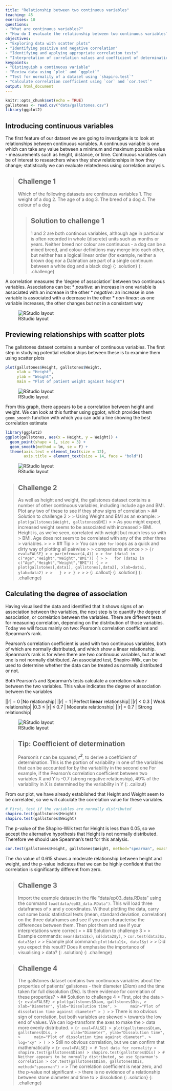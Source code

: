 ```yaml
---
title: "Relationship between two continuous variables"
teaching: 45
exercises: 10
questions:
- "What are continuous variables?"
- "How do I evaluate the relationship between two continuous variables?"
objectives:
- "Exploring data with scatter plots"
- "Identifying positive and negative correlation"
- "Identifying and applying appropriate correlation tests"
- "Interpretation of correlation values and coefficient of determination"
keypoints:
- "Distinguish a continuous variable"
- "Review data using `plot` and `ggplot`"
- "Test for normality of a dataset using `shapiro.test`"
- "Calculate correlation coefficient using `cor` and `cor.test`"
output: html_document
---
```


```r
knitr::opts_chunk$set(echo = TRUE)
gallstones <- read.csv("data/gallstones.csv")
library(ggplot2)
```

## Introducing continuous variables

The first feature of our dataset we are going to investigate is to look at 
relationships between continuous variables. A continuous variable is one which
can take any value between a minimum and maximum possible value - measurements 
such as height, distance, or time. Continuous variables can be of interest to 
researchers when they show relationships in how they change; statistically we 
can evaluate relatedness using correlation analysis.

> ## Challenge 1
> 
> Which of the following datasets are continuous variables
> 1. The weight of a dog
> 2. The age of a dog
> 3. The breed of a dog
> 4. The colour of a dog
> 
> > ## Solution to challenge 1
> > 
> > 1 and 2 are both continous variables, although age in particular is often 
> > recorded in whole (discrete) units such as months or years. Neither breed nor 
> > colour are continuous - a dog can be a mixed breed, and colour definitions may
> > merge into each other, but neither has a logical linear order (for example, 
> > neither a brown dog nor a Dalmation are part of a single continuum between a 
> > white dog and a black dog)
> {: .solution}
{: .challenge}

A correlation measures the 'degree of association' between two continuous 
variables. Associations can be:
* *positive*: an increase in one variable is associated with an increase in the 
other
* *negative*: an increase in one variable is associated with a decrease in the
other
* *non-linear*: as one variable increases, the other changes but not in a 
consistant way

![RStudio layout](../fig/03-correlationexamples.png)

## Previewing relationships with scatter plots

The gallstones dataset contains a number of continuous variables. The first step
in studying potential relationships between these is to examine them using 
scatter plots

```r
plot(gallstones$Height, gallstones$Weight, 
     xlab = "Height", 
     ylab = "Weight",
     main = "Plot of patient weight against height")
```
![RStudio layout](../fig/03-fig1.png)

From this graph, there appears to be a correlation between height and weight.
We can look at this further using ggplot, which provides them `geom_smooth` 
function with which you can add a line showing the best correlation estimate

```r
library(ggplot2)
ggplot(gallstones, aes(x = Height, y = Weight)) +
  geom_point(shape = 1, size = 3) +
  geom_smooth(method = lm, se = F) +
  theme(axis.text = element_text(size = 12),
        axis.title = element_text(size = 14, face = "bold"))
```
![RStudio layout](../fig/03-fig2.png)

> ## Challenge 2
> 
> As well as height and weight, the gallstones dataset contains a number of 
> other continuous variables, including include age and BMI. Plot any two of 
> these to see if they show signs of correlation
> > ## Solution to challenge 2
> > 
> > Using Weight and BMI as an example:
> > `plot(gallstones$Weight, gallstones$BMI)`
> > 
> > As you might expect, increased weight seems to be associated with increased
> > BMI. Height is, as we've seen, correlated with weight but much less so with 
> > BMI. Age does not seem to be correlated with any of the other three 
> > variables.
> > 
> > > ## Tip
> > > You can use `for` loops as a quick and dirty way of plotting all pairwise
> > > comparisons at once
> > > ```{r eval=FALSE}
> > > par(mfrow=c(4,4))
> > > for (data1 in c("Age","Height","Weight","BMI")) {
> > >   for (data2 in c("Age","Height","Weight","BMI")) {
> > >     plot(gallstones[,data1], gallstones[,data2], xlab=data1, ylab=data2)
> > >   }
> > > }
> > > ```
> > {: .callout}
> {: .solution}
{: .challenge}

## Calculating the degree of association

Having visualised the data and identified that it shows signs of an association
between the variables, the next step is to quantify the degree of association, 
or correlation between the variables. There are different tests for measuring 
correlation, depending on the distribution of those variables. Today we will 
focus mainly on two: Pearson's correlation coefficient and Spearman's rank. 

Pearson's correlation coefficient is used with two continuous variables, both of
which are normally distributed, and which show a linear relationship. Spearman's 
rank is for when there are two continuous variables, but at least one is not 
normally distributed. An associated test, Shapiro-Wilk, can be used to determine
whether the data can be treated as normally distributed or not.

Both Pearson's and Spearman's tests calculate a correlation value _r_ between 
the two variables. This value indicates the degree of association between the
variables

|\|r\| = 0 |No relationship|
|\|r\| = 1 |Perfect **linear** relationship|
|\|r\| < 0.3 | Weak relationship|
|0.3 ≤ \|r\| ≤ 0.7  | Moderate relationship|
|\|r\| = 0.7 | Strong relationship|

![RStudio layout](../fig/03-degreesofcorrelation.png)

> ## Tip: Coefficient of determination
> Pearson's *__r__* can be squared, *__r^2^__*, to derive a coefficient of 
> determination. This is the portion of variability in one of the variables that 
> can be accounted for by the variability in the second one
> For example, if the Pearson's correlation coefficient between two variables X 
> and Y is -0.7 (strong negative relationship), 49% of the variability in X is 
> determined by the variability in Y
{: .callout}

From our plot, we have already established that Height and Weight seem to be 
correlated, so we will calculate the correlation value for these variables.

```r
# First, test if the variables are normally distributed
shapiro.test(gallstones$Height)
shapiro.test(gallstones$Weight)
```

The p-value of the Shapiro-Wilk test for Height is less than 0.05, so we accept 
the alternative hypothesis that Height is not normally distributed. Therefore we 
should use Spearman's test for this analysis.

```r
cor.test(gallstones$Height, gallstones$Weight, method="spearman", exact=FALSE)
```

The *rho* value of 0.615 shows a moderate relationship between height and 
weight, and the p-value indicates that we can be highly confident that the 
correlation is significantly different from zero.

> ## Challenge 3
> 
> Import the example dataset in the file "data/ep03_data.RData" using the 
> command `load(data/ep03_data.RData")`. This will load three dataframes of x
> and y coordinates. Without plotting the data, carry out some basic statistical
> tests (mean, standard deviation, correlation) on the three dataframes and see 
> if you can characterise the differences between them. Then plot them and see 
> if your interpretations were correct
> > 
> > ## Solution to challenge 3
> > 
> > Example commands: `mean(data1$x)`, `sd(data2$y)`, 
> > `cor.test(data3$x, data3$y)`
> >
> > Example plot command: `plot(data1$x, data1$y)`
> > 
> > Did you expect this result? Does it emphasise the importance of visualising
> > data?
> {: .solution}
{: .challenge}

> ## Challenge 4
>
> The gallstones dataset contains two continuous variables about the properties
> of patients' gallstones - their diameter (_Diam_) and the time taken for full
> dissolution (_Dis_). Is there evidence for correlation of these properties?
> > ## Solution to challenge 4
> > First, plot the data
> > ```{r eval=FALSE}
> > plot(gallstones$Diam, gallstones$Dis,
> >      xlab="Diameter", ylab="Dissolution time",
> >      main="Plot of dissolution time against diameter"
> > )
> > ```
> > There is no obvious sign of correlation, but both variables are skewed
> > towards the low end of values. We can log-transform the axes to make the 
> > data more evenly distributed.
> > ```{r eval=FALSE}
> > plot(gallstones$Diam, gallstones$Dis,
> >      xlab="Diameter", ylab="Dissolution time",
> >      main="Plot of dissolution time against diameter",
> >      log="xy"
> > )
> > ```
> > Still no obvious correlation, but we can confirm that mathematically
> > ```{r eval=FALSE}
> > # Test data for normality
> > shapiro.test(gallstones$Diam)
> > shapiro.test(gallstones$Dis)
> > # Neither appears to be normally distributed, so use Spearman's correlation
> > cor.test(gallstones$Diam, gallstones$Dis, method="spearman")
> > ```
> > The correlation coefficient is near zero, and the p-value not significant - 
> > there is no evidence of a relationship between stone diameter and time to 
> > dissolution
> {: .solution}
{: .challenge}